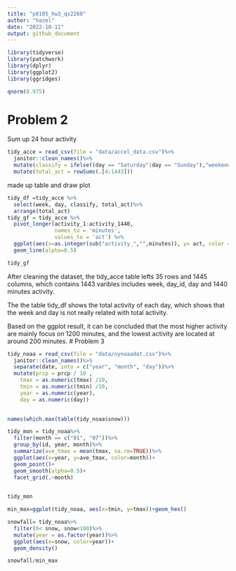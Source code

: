 ```yaml
---
title: "p8105_hw3_qs2260"
author: "hazel"
date: "2022-10-11"
output: github_document
---
```


```r
library(tidyverse)
library(patchwork)
library(dplyr)
library(ggplot2)
library(ggridges)
```
```r
qnorm(0.975)
```

# Problem 2

Sum up 24 hour activity
```r
tidy_acce = read_csv(file = "data/accel_data.csv")%>% 
  janitor::clean_names()%>%
  mutate(classify = ifelse((day == "Saturday"|day == "Sunday"),"weekend","weekday"))%>%
  mutate(total_act = rowSums(.[4:1443]))
```
made up table and draw plot
```r
tidy_df =tidy_acce %>% 
  select(week, day, classify, total_act)%>%
  arrange(total_act)
tidy_gf = tidy_acce %>%
  pivot_longer(activity_1:activity_1440,
               names_to = 'minutes',
               values_to = 'act') %>%
  ggplot(aes(x=as.integer(sub("activity_","",minutes)), y= act, color = day))+
  geom_line(alpha=0.5)

tidy_gf

```
After cleaning the dataset, the tidy_acce table lefts 35 rows and 1445 columns, which contains 1443 varibles includes week, day_id, day and 1440 minutes activity. 

The the table tidy_df shows the total activity of each day, which shows that the week and day is not really related with total activity.

Based on the ggplot result, it can be concluded that the most higher activity are mainly focus on 1200 minutes, and the lowest activity are located at around 200 minutes. 
# Problem 3

```r
tidy_noaa = read_csv(file = "data/nynoaadat.csv")%>% 
  janitor::clean_names()%>%
  separate(date, into = c("year", "month", "day"))%>%
  mutate(prcp = prcp / 10 ,
    tmax = as.numeric(tmax) /10,
    tmin = as.numeric(tmin) /10,
    year = as.numeric(year),
    day = as.numeric(day))
  
```

```r
names(which.max(table(tidy_noaa$snow)))
```
```r
tidy_mon = tidy_noaa%>%
  filter(month == c("01", "07"))%>%
  group_by(id, year, month)%>%
  summarize(ave_tmax = mean(tmax, na.rm=TRUE))%>%
  ggplot(aes(x=year, y=ave_tmax, color=month))+
  geom_point()+
  geom_smooth(alpha=0.5)+
  facet_grid(.~month)
  

tidy_mon
```

```r
min_max=ggplot(tidy_noaa, aes(x=tmin, y=tmax))+geom_hex()

snowfall= tidy_noaa%>%
  filter(0< snow, snow<100)%>%
  mutate(year = as.factor(year))%>%
  ggplot(aes(x=snow, color=year))+
  geom_density()

snowfall/min_max
```


